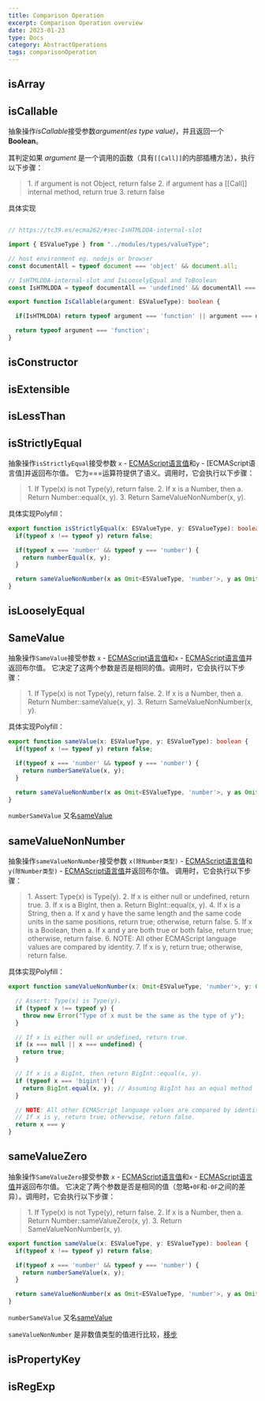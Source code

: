 ```yaml
---
title: Comparison Operation
excerpt: Comparison Operation overview
date: 2023-01-23
type: Docs
category: AbstractOperations
tags: comparisonOperation
---
```


## isArray

## isCallable

抽象操作*isCallable*接受参数*argument(es type value)*，并且返回一个**Boolean**。

其判定如果 *argument* 是一个调用的函数（具有`[[Call]]`的内部插槽方法），执行以下步骤：

<Blockquote>
1. if argument is not Object, return false
2. if argument has a [[Call]] internal method, return true
3. return false
</Blockquote>

具体实现

```ts

// https://tc39.es/ecma262/#sec-IsHTMLDDA-internal-slot

import { ESValueType } from "../modules/types/valueType";

// host environment eg. nodejs or browser
const documentAll = typeof document === 'object' && document.all;

// IsHTMLDDA-internal-slot and IsLooselyEqual and ToBoolean
const IsHTMLDDA = typeof documentAll == 'undefined' && documentAll === 'undefined';

export function IsCallable(argument: ESValueType): boolean {

  if(IsHTMLDDA) return typeof argument === 'function' || argument === documentAll;

  return typeof argument === 'function';
}

```

## isConstructor

## isExtensible

## isLessThan

## isStrictlyEqual

抽象操作`isStrictlyEqual`接受参数 `x` - [ECMAScript语言值]()和`y` - [ECMAScript语言值]并返回布尔值。
它为===运算符提供了语义。调用时，它会执行以下步骤：

<Blockquote>
1. If Type(x) is not Type(y), return false.
2. If x is a Number, then
  a. Return Number::equal(x, y).
3. Return SameValueNonNumber(x, y).
</Blockquote>

具体实现Polyfill：

```ts
export function isStrictlyEqual(x: ESValueType, y: ESValueType): boolean {
  if(typeof x !== typeof y) return false;

  if(typeof x === 'number' && typeof y === 'number') {
    return numberEqual(x, y);
  }

  return sameValueNonNumber(x as Omit<ESValueType, 'number'>, y as Omit<ESValueType, 'number'>);
}
```

## isLooselyEqual

## SameValue

抽象操作`SameValue`接受参数 `x` - [ECMAScript语言值](/utils/types#ecmascript-language-value)和`x` - [ECMAScript语言值](/utils/types#ecmascript-language-value)并返回布尔值。
它决定了这两个参数是否是相同的值。调用时，它会执行以下步骤：

<Blockquote>
1. If Type(x) is not Type(y), return false.
2. If x is a Number, then
    a. Return Number::sameValue(x, y).
3. Return SameValueNonNumber(x, y).
</Blockquote>

具体实现Polyfill：

```ts
export function sameValue(x: ESValueType, y: ESValueType): boolean {
  if(typeof x !== typeof y) return false;

  if(typeof x === 'number' && typeof y === 'number') {
    return numberSameValue(x, y);
  }

  return sameValueNonNumber(x as Omit<ESValueType, 'number'>, y as Omit<ESValueType, 'number'>);
}
```

`numberSameValue` 又名[sameValue](/operations/number/sameValue)

## sameValueNonNumber

抽象操作`sameValueNonNumber`接受参数 `x(除Number类型)` - [ECMAScript语言值](/utils/types#ecmascript-language-value)和`y(除Number类型)` - [ECMAScript语言值](/utils/types#ecmascript-language-value)并返回布尔值。
调用时，它会执行以下步骤：

<Blockquote>
1. Assert: Type(x) is Type(y).
2. If x is either null or undefined, return true.
3. If x is a BigInt, then
  a. Return BigInt::equal(x, y).
4. If x is a String, then
  a. If x and y have the same length and the same code units in the same positions, return true; otherwise, return false.
5. If x is a Boolean, then
  a. If x and y are both true or both false, return true; otherwise, return false.
6. NOTE: All other ECMAScript language values are compared by identity.
7. If x is y, return true; otherwise, return false.
</Blockquote>

具体实现Polyfill：

```ts
export function sameValueNonNumber(x: Omit<ESValueType, 'number'>, y: Omit<ESValueType, 'number'>) {

  // Assert: Type(x) is Type(y).
  if (typeof x !== typeof y) {
    throw new Error("Type of x must be the same as the type of y");
  }

  // If x is either null or undefined, return true.
  if (x === null || x === undefined) {
    return true;
  }

  // If x is a BigInt, then return BigInt::equal(x, y).
  if (typeof x === 'bigint') {
    return BigInt.equal(x, y); // Assuming BigInt has an equal method
  }

  // NOTE: All other ECMAScript language values are compared by identity.
  // If x is y, return true; otherwise, return false.
  return x === y
}
```

## sameValueZero

抽象操作`SameValueZero`接受参数 `x` - [ECMAScript语言值](/utils/types#ecmascript-language-value)和`x` - [ECMAScript语言值](/utils/types#ecmascript-language-value)并返回布尔值。
它决定了两个参数是否是相同的值（忽略`+0F`和`-0F`之间的差异）。调用时，它会执行以下步骤：

<Blockquote>
1. If Type(x) is not Type(y), return false.
2. If x is a Number, then
    a. Return Number::sameValueZero(x, y).
3. Return SameValueNonNumber(x, y).
</Blockquote>

```ts
export function sameValue(x: ESValueType, y: ESValueType): boolean {
  if(typeof x !== typeof y) return false;

  if(typeof x === 'number' && typeof y === 'number') {
    return numberSameValue(x, y);
  }

  return sameValueNonNumber(x as Omit<ESValueType, 'number'>, y as Omit<ESValueType, 'number'>);
}
```

`numberSameValue` 又名[sameValue](/operations/number/sameValue)

`sameValueNonNumber` 是非数值类型的值进行比较，[移步](/operations/number/sameValue)

## isPropertyKey

## isRegExp